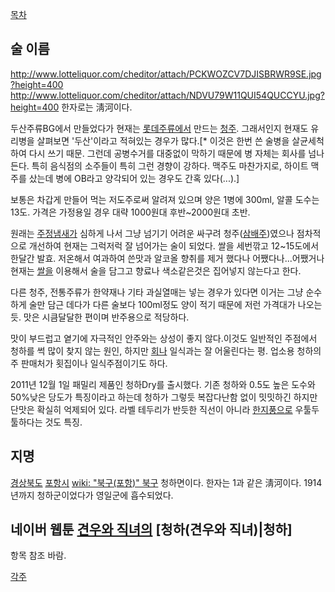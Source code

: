 [[목차]]
== 술 이름 ==
http://www.lotteliquor.com/cheditor/attach/PCKWOZCV7DJISBRWR9SE.jpg?height=400 http://www.lotteliquor.com/cheditor/attach/NDVU79W11QUI54QUCCYU.jpg?height=400 
한자로는 淸河이다.

두산주류BG에서 만들었다가 현재는 [[롯데]]주류에서 만드는 [[청주]]. 그래서인지 현재도 유리병을 살펴보면 '두산'이라고 적혀있는 경우가 많다.[* 이것은 한번 쓴 술병을 살균세척하여 다시 쓰기 때문. 그런데 공병수거를 대중없이 막하기 때문에 병 자체는 회사를 넘나든다. 특히 음식점의 소주들이 특히 그런 경향이 강하다. 맥주도 마찬가지로, 하이트 맥주를 샀는데 병에 OB라고 양각되어 있는 경우도 간혹 있다(...).]

보통은 차갑게 만들어 먹는 저도주로써 알려져 있으며 양은 1병에 300ml, 알콜 도수는 13도. 가격은 가정용일 경우 대략 1000원대 후반~2000원대 초반. 

원래는 [[주정]]냄새가 심하게 나서 그냥 넘기기 어려운 싸구려 청주([[삼배주]])였으나 점차적으로 개선하여 현재는 그럭저럭 잘 넘어가는 술이 되었다. 쌀을 세번깎고 12~15도에서 한달간 발효. 저온해서 여과하여 쓴맛과 알코올 향취를 제거 했다나 어쨌다나...어쨌거나 현재는 [[쌀]]을 이용해서 술을 담그고 향료나 색소같은것은 집어넣지 않는다고 한다.

다른 청주, 전통주류가 한약재나 기타 과실열매는 넣는 경우가 있다면 이거는 그냥 순수하게 술만 담근 데다가 다른 술보다 100ml정도 양이 적기 때문에 저런 가격대가 나오는듯. 맛은 시큼달달한 편이며 반주용으로 적당하다.

맛이 부드럽고 옅기에 자극적인 안주와는 상성이 좋지 않다.이것도 일반적인 주점에서 청하를 썩 많이 찾지 않는 원인, 하지만 [[회]]나 일식과는 잘 어울린다는 평. 업소용 청하의 주 판매처가 횟집이나 일식주점이기도 하다. 

2011년 12월 1일 패밀리 제품인 청하Dry를 출시했다. 기존 청하와 0.5도 높은 도수와 50%낮은 당도가 특징이라고 하는데 청하가 그렇듯 복잡다난함 없이 밋밋하긴 하지만 단맛은 확실히 억제되어 있다. 라벨 테두리가 반듯한 직선이 아니라 [[한지]]풍으로 우툴두툴하다는 것도 특징.

== 지명 ==
[[경상북도]] [[포항]]시 [[wiki: "북구(포항)" 북구]] 청하면이다. 한자는 1과 같은 淸河이다. 1914년까지 청하군이었다가 영일군에 흡수되었다.

== 네이버 웹툰 [[견우와 직녀]]의 [청하(견우와 직녀)|청하] ==

항목 참조 바람.

[[각주]]
